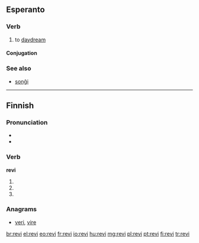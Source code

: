 ==Esperanto==

===Verb===
{{eo-verb|rev}}

# {{context|intransitive|lang=eo}} to [[daydream]]

====Conjugation====
{{eo-conj|intr=yes|rev}}

===See also===
* [[sonĝi]]

----

==Finnish==

===Pronunciation===
* {{IPA|lang=fi|[ˈre̞ʋiˣ]}}
* {{hyphenation|re|vi}}

===Verb===
'''revi'''

# {{fi-form of|repiä|type=verb|mood=indicative|tense=present connegative}}
# {{fi-form of|repiä|type=verb|pr=second-person|pl=singular|mood=imperative|tense=present}}
# {{fi-form of|repiä|type=verb|pr=second-person|pl=singular|mood=imperative|tense=present connegative}}

===Anagrams===
* [[veri#Finnish|veri]], [[vire#Finnish|vire]]

[[br:revi]]
[[el:revi]]
[[eo:revi]]
[[fr:revi]]
[[io:revi]]
[[hu:revi]]
[[mg:revi]]
[[pl:revi]]
[[pt:revi]]
[[fi:revi]]
[[tr:revi]]